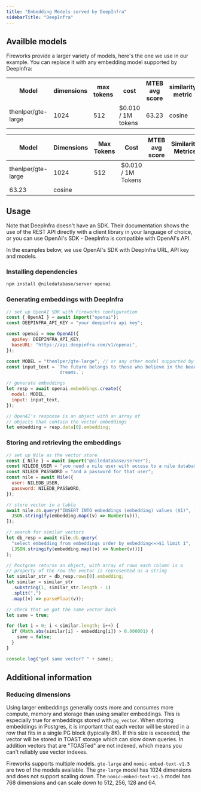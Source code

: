 ```yaml
---
title: "Embedding Models served by DeepInfra"
sidebarTitle: "DeepInfra"
---
```


## Availble models

Fireworks provide a larger variety of models, here's the one we use in our example. You can replace it with any
embedding model supported by DeepInfra:

<table suppressHydrationWarning>
  <tr>
    <th>Model</th>
    <th>dimensions</th>
    <th>max tokens</th>
    <th>cost</th>
    <th>MTEB avg score</th>
    <th>similarity metric</th>
  </tr>
  <tr>
    <td>thenlper/gte-large</td>
    <td>1024</td>
    <td>512</td>
    <td>$0.010 / 1M tokens</td>
    <td>63.23</td>
    <td>cosine</td>
  </tr>
</table>

|         Model        | Dimensions | Max Tokens |        Cost        | MTEB avg score | Similarity Metrics |
|----------------------|------------|------------|--------------------|----------------|------------------------|
|  thenlper/gte-large  |    1024    |     512    | $0.010 / 1M Tokens |    
     63.23     |      cosine        |


## Usage

Note that DeepInfra doesn't have an SDK. Their documentation shows the use of the REST API directly with a
client library in your language of choice, or you can use OpenAI's SDK - DeepInfra is compatible with OpenAI's API.

In the examples below, we use OpenAI's SDK with DeepInfra URL, API key and models.

### Installing dependencies

```bash
npm install @niledatabase/server openai
```

### Generating embeddings with DeepInfra

```javascript
// set up OpenAI SDK with Fireworks configuration
const { OpenAI } = await import("openai");
const DEEPINFRA_API_KEY = "your deepinfra api key";

const openai = new OpenAI({
  apiKey: DEEPINFRA_API_KEY,
  baseURL: "https://api.deepinfra.com/v1/openai",
});

const MODEL = "thenlper/gte-large"; // or any other model supported by DeepInfra
const input_text = `The future belongs to those who believe in the beauty of their 
                    dreams.`;

// generate embeddings
let resp = await openai.embeddings.create({
  model: MODEL,
  input: input_text,
});

// OpenAI's response is an object with an array of
// objects that contain the vector embeddings
let embedding = resp.data[0].embedding;
```

### Storing and retrieving the embeddings

```javascript
// set up Nile as the vector store
const { Nile } = await import("@niledatabase/server");
const NILEDB_USER = "you need a nile user with access to a nile database";
const NILEDB_PASSWORD = "and a password for that user";
const nile = await Nile({
  user: NILEDB_USER,
  password: NILEDB_PASSWORD,
});

// store vector in a table
await nile.db.query("INSERT INTO embeddings (embedding) values ($1)", [
  JSON.stringify(embedding.map((v) => Number(v))),
]);

// search for similar vectors
let db_resp = await nile.db.query(
  "select embedding from embeddings order by embedding<=>$1 limit 1",
  [JSON.stringify(embedding.map((v) => Number(v)))]
);

// Postgres returns an object, with array of rows each column is a
// property of the row the vector is represented as a string
let similar_str = db_resp.rows[0].embedding;
let similar = similar_str
  .substring(1, similar_str.length - 1)
  .split(",")
  .map((v) => parseFloat(v));

// check that we got the same vector back
let same = true;

for (let i = 0; i < similar.length; i++) {
  if (Math.abs(similar[i] - embedding[i]) > 0.000001) {
    same = false;
  }
}

console.log("got same vector? " + same);
```

## Additional information

### Reducing dimensions

Using larger embeddings generally costs more and consumes more compute, memory and storage than using smaller embeddings. This is especially true for embeddings stored with `pg_vector`.
When storing embeddings in Postgres, it is important that each vector will be stored in a row that fits in a single PG block (typically 8K). If this size is exceeded,
the vector will be stored in TOAST storage which can slow down queries. In addition vectors that are "TOASTed" are not indexed, which means you can't reliably use vector indexes.

Fireworks supports multiple models. `gte-large` and `nomic-embed-text-v1.5` are two of the models available.
The `gte-large` model has 1024 dimensions and does not support scaling down. The `nomic-embed-text-v1.5` model has
768 dimensions and can scale down to 512, 256, 128 and 64.
